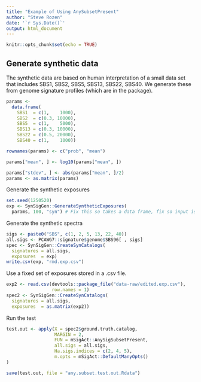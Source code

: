 ```yaml
---
title: "Example of Using AnySubsetPresent"
author: "Steve Rozen"
date: '`r Sys.Date()`'
output: html_document
---
```


```r
knitr::opts_chunk$set(echo = TRUE)
```

## Generate synthetic data

The synthetic data are based on human 
interpretation of a small data set that
includes SBS1, SBS2, SBS5, SBS13, SBS22, SBS40.
We generate these from <COSMIC> genome
signature profiles (which are in the \code{PCAWG7} package).

```r

params <- 
  data.frame(
    SBS1  = c(1,    1000),
    SBS2  = c(0.3, 10000),
    SBS5  = c(1,    5000),
    SBS13 = c(0.3, 10000),
    SBS22 = c(0.5, 20000),
    SBS40 = c(1,    1000))

rownames(params) <- c("prob", "mean")

params["mean", ] <- log10(params["mean", ])

params["stdev", ] <- abs(params["mean", ]/2)
params <- as.matrix(params)
```

Generate the synthetic exposures

```r
set.seed(1250520)
exp <- SynSigGen::GenerateSyntheticExposures(
  params, 100, "syn") # Fix this so takes a data frame, fix so input is better specified

```

Generate the synthetic spectra

```r

sigs <- paste0("SBS", c(1, 2, 5, 13, 22, 40))
all.sigs <- PCAWG7::signature$genome$SBS96[ , sigs]
spec <- SynSigGen::CreateSynCatalogs(
  signatures = all.sigs,
  exposures  = exp)
write.csv(exp, "rmd.exp.csv")  
```

Use a fixed set of exposures stored in a .csv file.

```r
exp2 <- read.csv(devtools::package_file("data-raw/edited.exp.csv"),
                 row.names = 1)
spec2 <- SynSigGen::CreateSynCatalogs(
  signatures = all.sigs,
  exposures  = as.matrix(exp2))
```

Run the test

```r
test.out <- apply(X = spec2$ground.truth.catalog,
                  MARGIN = 2,
                  FUN = mSigAct::AnySigSubsetPresent,
                  all.sigs = all.sigs,
                  Ha.sigs.indices = c(2, 4, 5),
                  m.opts = mSigAct::DefaultManyOpts()
)

save(test.out, file = "any.subset.test.out.Rdata")

```
